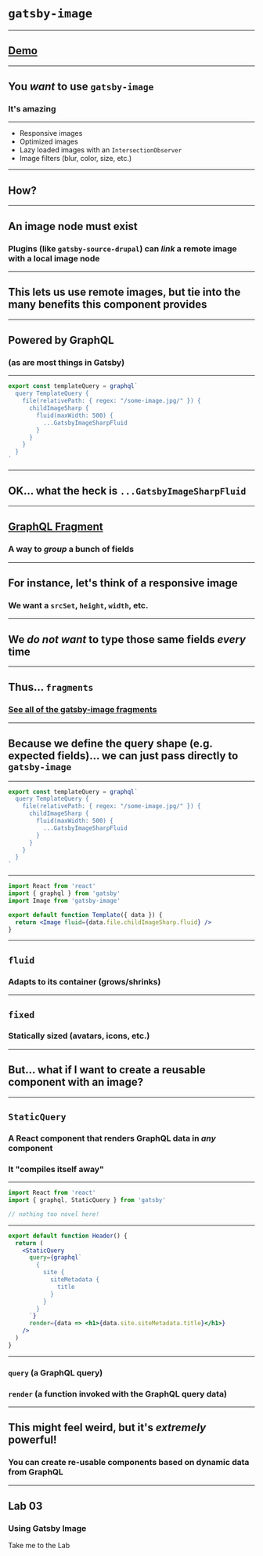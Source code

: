 


# `gatsby-image`

---

## [Demo](https://using-gatsby-image.gatsbyjs.org/)

---

## You _want_ to use `gatsby-image`

### It's amazing

---

- Responsive images
- Optimized images
- Lazy loaded images with an `IntersectionObserver`
- Image filters (blur, color, size, etc.)

---

## How?

---

## An image node must exist

### Plugins (like `gatsby-source-drupal`) can _link_ a remote image with a local image node

---

## This lets us use remote images, but tie into the many benefits this component provides

---

## Powered by GraphQL

### (as are most things in Gatsby)

---


```jsx
export const templateQuery = graphql`
  query TemplateQuery {
    file(relativePath: { regex: "/some-image.jpg/" }) {
      childImageSharp {
        fluid(maxWidth: 500) {
          ...GatsbyImageSharpFluid
        }
      }
    }
  }
`
```

---

## OK... what the heck is `...GatsbyImageSharpFluid`

---

## [GraphQL Fragment](https://graphql.org/learn/queries/#fragments)

### A way to _group_ a bunch of fields

---

## For instance, let's think of a responsive image

### We want a `srcSet`, `height`, `width`, etc.

---

## We _do not want_ to type those same fields _every_ time

---

## Thus... `fragments`

### [See all of the gatsby-image fragments](https://www.gatsbyjs.org/packages/gatsby-image/#fragments)

---

## Because we define the query shape (e.g. expected fields)... we can just pass directly to `gatsby-image`

---


```jsx
export const templateQuery = graphql`
  query TemplateQuery {
    file(relativePath: { regex: "/some-image.jpg/" }) {
      childImageSharp {
        fluid(maxWidth: 500) {
          ...GatsbyImageSharpFluid
        }
      }
    }
  }
`
```

---


```jsx
import React from 'react'
import { graphql } from 'gatsby'
import Image from 'gatsby-image'

export default function Template({ data }) {
  return <Image fluid={data.file.childImageSharp.fluid} />
}
```

---

## `fluid`

### Adapts to its container (grows/shrinks)

---

## `fixed`

### Statically sized (avatars, icons, etc.)

---

## But... what if I want to create a reusable component with an image?

---

## `StaticQuery`

### A React component that renders GraphQL data in _any_ component

### It "compiles itself away"

---


```jsx
import React from 'react'
import { graphql, StaticQuery } from 'gatsby'

// nothing too novel here!
```

---


```jsx
export default function Header() {
  return (
    <StaticQuery
      query={graphql`
        {
          site {
            siteMetadata {
              title
            }
          }
        }
      `}
      render={data => <h1>{data.site.siteMetadata.title}</h1>}
    />
  )
}
```

---

### `query` (a GraphQL query)

### `render` (a function invoked with the GraphQL query data)

---

## This might feel weird, but it's _extremely_ powerful!

### You can create re-usable components based on dynamic data from GraphQL

---


## Lab 03

### Using Gatsby Image

<Link href="/labs/03-using-gatsby-image/">Take me to the Lab</Link>
